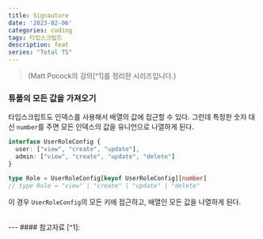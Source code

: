 ```yaml
---
title: Signauture
date: '2023-02-06'
categories: coding
tags: 타입스크립트
description: feat
series: "Total TS"
---
```


> <figcaption>(Matt Pocock의 강의[^1]를 정리한 시리즈입니다.)</figcaption>

### 튜플의 모든 값을 가져오기

타입스크립트도 인덱스를 사용해서 배열의 값에 접근할 수 있다. 그런데 특정한 숫자 대신 `number`를 주면 모든 인덱스의 값을 유니언으로 나열하게 된다.
```ts type.ts mark=6[49:56]
interface UserRoleConfig {
  user: ["view", "create", "update"],
  admin: ["view", "create", "update", "delete"]
}

type Role = UserRoleConfig[keyof UserRoleConfig][number]
// type Role = "view" | "create" | "update" | "delete"
```

이 경우 `UserRoleConfig`의 모든 키에 접근하고, 배열인 모든 값을 나열하게 된다.

<br/>
---
#### 참고자료
[^1]: <Lnk text='Total typescript' href='https://www.totaltypescript.com/tips' /> 